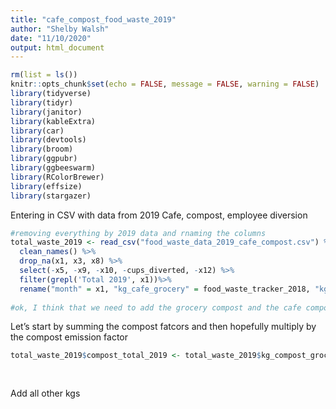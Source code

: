 ```yaml
---
title: "cafe_compost_food_waste_2019"
author: "Shelby Walsh"
date: "11/10/2020"
output: html_document
---
```


```r
rm(list = ls())
knitr::opts_chunk$set(echo = FALSE, message = FALSE, warning = FALSE)
library(tidyverse)
library(tidyr)
library(janitor)
library(kableExtra)
library(car)
library(devtools)
library(broom)
library(ggpubr)
library(ggbeeswarm)
library(RColorBrewer)
library(effsize)
library(stargazer)
```

Entering in CSV with data from 2019 Cafe, compost, employee diversion

```r
#removing everything by 2019 data and rnaming the columns
total_waste_2019 <- read_csv("food_waste_data_2019_cafe_compost.csv") %>% 
  clean_names() %>% 
  drop_na(x1, x3, x8) %>% 
  select(-x5, -x9, -x10, -cups_diverted, -x12) %>% 
  filter(grepl('Total 2019', x1))%>% 
  rename("month" = x1, "kg_cafe_grocery" = food_waste_tracker_2018, "kg_compost_grocery" = x3, "kg_staff_grocery" = x4, "kg_harvest_cafe" = x6, "kg_compost_cafe" = x7, "kg_staff_cafe" = x8)
  
#ok, I think that we need to add the grocery compost and the cafe compost together for a total compost. Then we can add the other kgs as diverted food waste and multiply by CEDA's general emission factor or calculate our own.

```

Let's start by summing the compost fatcors and then hopefully multiply by the compost emission factor

```r
total_waste_2019$compost_total_2019 <- total_waste_2019$kg_compost_grocery + total_waste_2019$kg_compost_cafe 
  
  
```

Add all other kgs 